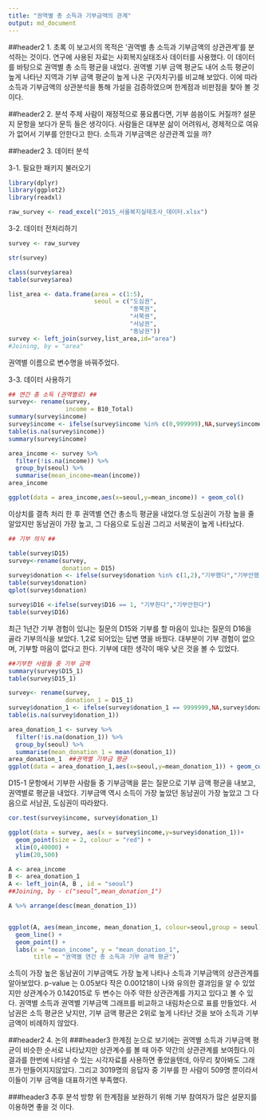 ---
title: "권역별 총 소득과 기부금액의 관계"
output: md_document
---

##header2 1. 초록 
이 보고서의 목적은 '권역별 총 소득과 기부금액의 상관관계'를 분석하는 것이다. 연구에 사용된 자료는 사회복지실태조사 데이터를 사용했다. 이 데이터를 바탕으로 권역별 총 소득 평균을 내었다. 권역별 기부 금액 평균도 내어 소득 평균이 높게 나타난 지역과 기부 금액 평균이 높게 나온 구(자치구)를 비교해 보았다. 이에 따라 소득과 기부금액의 상관분석을 통해 가설을 검증하였으며 한계점과 비판점을 찾아 볼 것이다.

##header2 2. 분석 주제
사람이 재정적으로 풍요롭다면, 기부 씀씀이도 커질까? 설문지 문항을 보다가 문득 들은 생각이다. 사람들은 대부분 삶이 어려워서, 경제적으로 여유가 없어서 기부를 안한다고 한다. 소득과 기부금액은 상관관곅 있을 까?

##header2 3. 데이터 분석

3-1. 필요한 패키지 불러오기
```{r}

library(dplyr)
library(ggplot2)
library(readxl)

raw_survey <- read_excel("2015_서울복지실태조사_데이터.xlsx")
```

3-2. 데이터 전처리하기
```{r}
survey <- raw_survey

str(survey)

class(survey$area)
table(survey$area)

list_area <- data.frame(area = c(1:5),
                        seoul = c("도심권",
                                  "동북권",
                                  "서북권",
                                  "서남권",
                                  "동남권"))
survey <- left_join(survey,list_area,id="area")
#Joining, by = "area"
```
권역별 이름으로 변수명을 바꿔주었다.

3-3. 데이터 사용하기
```{r}
## 연간 총 소득 (권역별로) ##
survey<- rename(survey,
                income = B10_Total)
summary(survey$income)
survey$income <- ifelse(survey$income %in% c(0,999999),NA,survey$income)
table(is.na(survey$income))
summary(survey$income)

area_income <- survey %>% 
  filter(!is.na(income)) %>% 
  group_by(seoul) %>% 
  summarise(mean_income=mean(income))
area_income

ggplot(data = area_income,aes(x=seoul,y=mean_income)) + geom_col()

```
이상치를 결측 처리 한 후 권역별 연간 총소득 평균을 내었다.엉
도심권이 가장 높을 줄 알았지만 동남권이 가장 높고, 그 다음으로 도심권 그리고 서북권이 높게 나타났다.
```{r}
## 기부 의식 ##

table(survey$D15)
survey<-rename(survey,
               donation = D15)
survey$donation <- ifelse(survey$donation %in% c(1,2),"기부했다","기부안했다")
table(survey$donation)
qplot(survey$donation)

survey$D16 <-ifelse(survey$D16 == 1, "기부한다","기부안한다")
table(survey$D16)

```
최근 1년간 기부 경험이 있냐는 질문의 D15와 기부를 할 마음이 있냐는 질문의 D16을 골라 기부의식을 보았다. 1,2로 되어있는 답변 명을 바꿨다.
대부분이 기부 경험이 없으며, 기부할 마음이 없다고 한다.
기부에 대한 생각이 매우 낮은 것을 볼 수 있었다.
```{r}
##기부한 사람들 중 기부 금액
summary(survey$D15_1)
table(survey$D15_1)

survey<- rename(survey,
                donation_1 = D15_1)
survey$donation_1 <- ifelse(survey$donation_1 == 9999999,NA,survey$donation_1)
table(is.na(survey$donation_1))

area_donation_1 <- survey %>% 
  filter(!is.na(donation_1)) %>% 
  group_by(seoul) %>% 
  summarise(mean_donation_1 = mean(donation_1))
area_donation_1  ##권역별 기부금 평균
ggplot(data = area_donation_1,aes(x=seoul,y=mean_donation_1)) + geom_col()
```
D15-1 문항에서 기부한 사람들 중 기부금액을 묻는 질문으로 기부 금액 평균을 내보고, 권역별로 평균을 내었다. 기부금액 역시 소득이 가장 높았던 동남권이 가장 높았고 그 다음으로 서남권, 도심권이 따라왔다.
```{r}
cor.test(survey$income, survey$donation_1)

ggplot(data = survey, aes(x = survey$income,y=survey$donation_1))+
  geom_point(size = 2, colour = "red") +
  xlim(0,40000) +
  ylim(20,500)

A <- area_income
B <- area_donation_1
A <- left_join(A, B , id = "seoul")
##Joining, by - c("seoul",mean_donation_1")

A %>% arrange(desc(mean_donation_1))


ggplot(A, aes(mean_income, mean_donation_1, colour=seoul,group = seoul)) +
  geom_line() +
  geom_point() +
  labs(x = "mean_income", y = "mean_donation_1", 
       title = "권역별 연간 총 소득과 기부 금액 평균")
```
소득이 가장 높은 동남권이 기부금액도 가장 높게 나타나 소득과 기부금액의 상관관계를 알아보았다. p-value 는 0.05보다 작은 0.001218이 나와 유의한 결과임을 알 수 있었지만 상관계수가 0.142015로 두 변수는 아주 약한 상관관계를 가지고 있다고 볼 수 있다.
권역별 소득과 권역별 기부금액 그래프를 비교하고 내림차순으로 표를 만들었다. 서남권은 소득 평균은 낮지만, 기부 금액 평균은 2위로 높게 나타난 것을 보아 소득과 기부금액이 비례하지 않았다.

##header2 4. 논의
###header3 한계점 
눈으로 보기에는 권역별 소득과 기부금액 평균이 비슷한 순서로 나타났지만 상관계수를 볼 때 아주 약간의 상관관계를 보여줬다.이 결과를 한번에 나타낼 수 있는 시각자료를 사용하면 좋았을텐데, 아무리 찾아봐도 그래프가 만들어지지않았다. 그리고 3019명의 응답자 중 기부를 한 사람이 509명 뿐이라서 이들이 기부 금액을 대표하기엔 부족했다.

###header3 추후 분석 방향 
위 한계점을 보완하기 위해 기부 참여자가 많은 설문지를 이용하면 좋을 것 이다.